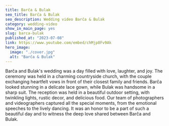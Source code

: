 ---
title: Barča & Bulak
seo_title: Barča & Bulak
seo_description: Wedding video Barča & Bulak
category: wedding-video
show_in_main_page: yes
slug: barca-bulak
published_at: "2023-07-08"
link: https://www.youtube.com/embed/chMjp8Fv9Ak
hero_image:
  image: "./cover.jpg"
  alt: "Barča & Bulak"
---
Barča and Bulak's wedding was a day filled with love, laughter, and joy. The ceremony was held in a charming countryside church, with the couple exchanging heartfelt vows in front of their closest family and friends. Barča looked stunning in a delicate lace gown, while Bulak was handsome in a sharp suit. The reception was held in a beautiful outdoor setting, with twinkling lights, rustic decor, and delicious food. Our team of photographers and videographers captured all the special moments, from the emotional speeches to the lively dancing. It was an honor to be a part of such a beautiful day and to witness the deep love shared between Barča and Bulak.